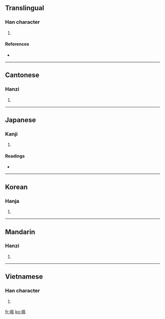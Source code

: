 ==Translingual==

===Han character===
{{Han char|rn=30|rad=口|as=10|sn=13|four=6601<sub>7</sub>|canj=口日月廿 (RABT), 口田人廿 (RWOT)}}

# {{defn|Han}}

====References====
* {{Han ref|kx=0203.280|dkj=04107|dj=0426.080|hdz=10653.110|uh=55E2|ud=21986|bh=DCDA|bd=56538}}

----

==Cantonese==

===Hanzi===
{{yue-hanzi|jyut=|y=wat1}}

# {{defn|Cantonese}}

----

==Japanese==

===Kanji===
{{ja-kanji|grade=|rs=口10}}

# {{defn|Japanese}}

====Readings====
* {{ja-readings|on=[[らつ]] (ratsu), [[らち]] (rachi), [[あつ]] (atsu), [[えち]] (echi)|kun=[[むせっぶ]] (musebbu), [[のむ]] (nomu)}}

----

==Korean==

===Hanja===
{{ko-hanja|hangeul=올|rv=ol|mr=ol}}

# {{defn|Korean}}

----

==Mandarin==

===Hanzi===
{{cmn-hanzi|pin=[[wà]] ([[wa4]])|wg=wa<sup>4</sup>}}

# {{defn|Mandarin}}

----

==Vietnamese==

===Han character===
{{vi-hantu|ồn}}

# {{defn|Vietnamese}}

[[fr:嗢]]
[[ko:嗢]]